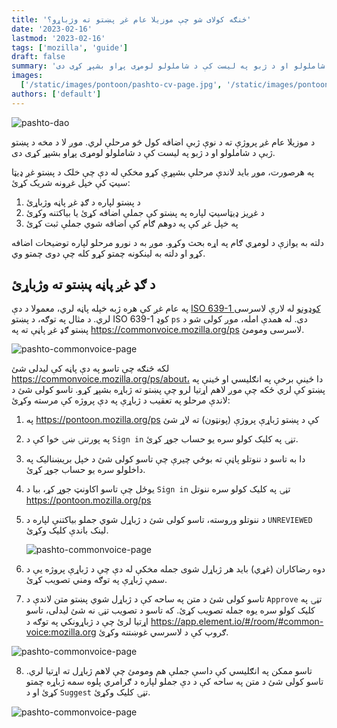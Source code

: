 ```yaml
---
title: 'څنګه کولای شو چې موزیلا عام غږ پښتو ته وژباړو؟'
date: '2023-02-16'
lastmod: '2023-02-16'
tags: ['mozilla', 'guide']
draft: false
summary: 'د موزیلا عام غږ پروژې ته د نوې ژبې اضافه کول څو مرحلې لري. موږ لا د مخه د پښتو ژبې د شاملولو او د ژبو په لیست کې د شاملولو لومړی پړاو بشپړ کړی دی.'
images:
  ['/static/images/pontoon/pashto-cv-page.jpg', '/static/images/pontoon/pontoon-unreviewed.jpg']
authors: ['default']
---
```


![pashto-dao](/static/images/twitter-card.png)

د موزیلا عام غږ پروژې ته د نوې ژبې اضافه کول څو مرحلې لري. موږ لا د مخه د پښتو ژبې د شاملولو او د ژبو په لیست کې د شاملولو لومړی پړاو بشپړ کړی دی.

په هرصورت، موږ باید لاندې مرحلې بشپړې کړو مخکې له دې چې خلک د پښتو غږ ډیټا سیټ کې خپل غږونه شریک کړئ:

1. د پښتو لپاره د ګډ غږ پاڼه وژباړئ
2. د غږیز ډیټاسیټ لپاره په پښتو کې جملې اضافه کړئ یا بیاکتنه وکړئ
3. په خپل غږ کې په دوهم ګام کې اضافه شوي جملې ثبت کړئ

دلته به یوازې د لومړي ګام په اړه بحث وکړو. موږ به د نورو مرحلو لپاره توضیحات اضافه کړو او دلته به لینکونه چمتو کړو کله چې دوی چمتو وي.

## د ګډ غږ پاڼه پښتو ته وژباړئ

په عام غږ کې هره ژبه خپله پاڼه لري، معمولا د دې [ISO 639-1 کوډونو](https://en.wikipedia.org/wiki/List_of_ISO_639-1_codes) له لارې لاسرسی لري. د مثال په توګه، د پښتو ISO 639-1 کوډ `ps` دی. له همدې امله، موږ کولی شو د پښتو ګډ غږ پاڼې ته په https://commonvoice.mozilla.org/ps لاسرسی ومومئ.

![pashto-commonvoice-page](/static/images/pontoon/pashto-cv-page.jpg)

لکه څنګه چې تاسو په دې پاڼه کې لیدلی شئ https://commonvoice.mozilla.org/ps/about، دا ځینې برخې په انګلیسي او ځینې په پښتو کې لري ځکه چې موږ لاهم اړتیا لرو چې پښتو ته ژباړه بشپړ کړو. تاسو کولی شئ د لاندې مرحلو په تعقیب د ژباړې په دې پروژه کې مرسته وکړئ:

1. په https://pontoon.mozilla.org/ps کې د پښتو ژباړې پروژې (پونټون) ته لاړ شئ
2. په پورتنۍ ښۍ خوا کې د `Sign in` تڼۍ په کلیک کولو سره یو حساب جوړ کړئ.
3. دا به تاسو د ننوتلو پاڼې ته بوځي چیرې چې تاسو کولی شئ د خپل بریښنالیک په داخلولو سره یو حساب جوړ کړئ.
4. یوځل چې تاسو اکاونټ جوړ کړ، بیا د `Sign in` تڼۍ په کلیک کولو سره ننوتل https://pontoon.mozilla.org/ps
5. د ننوتلو وروسته، تاسو کولی شئ د ژباړل شوي جملو بیاکتنې لپاره د `UNREVIEWED` لینک باندې کلیک وکړئ.

   ![pashto-commonvoice-page](/static/images/pontoon/pontoon-unreviewed.jpg)

6. دوه رضاکاران (غړي) باید هر ژباړل شوی جمله مخکې له دې چې د ژباړې پروژه یې د سمې ژباړې په توګه ومني تصویب کړئ.
7. تاسو کولی شئ د متن په ساحه کې د ژباړل شوي پښتو متن لاندې د `Approve` تڼۍ په کلیک کولو سره یوه جمله تصویب کړئ. که تاسو د تصویب تڼۍ نه شئ لیدلی، تاسو اړتیا لرئ چې د ژباړونکي په توګه د https://app.element.io/#/room/#common-voice:mozilla.org ګروپ کې د لاسرسي غوښتنه وکړئ.

![pashto-commonvoice-page](/static/images/pontoon/pontoon-approve.jpg)

8. تاسو ممکن په انګلیسي کې داسې جملې هم ومومئ چې لاهم ژباړل ته اړتیا لري. تاسو کولی شئ د متن په ساحه کې د دې جملو لپاره د ګرامري پلوه سمه ژباړه چمتو کړئ او د `Suggest` تڼۍ کلیک وکړئ.

![pashto-commonvoice-page](/static/images/pontoon/pontoon-suggest.jpg)

